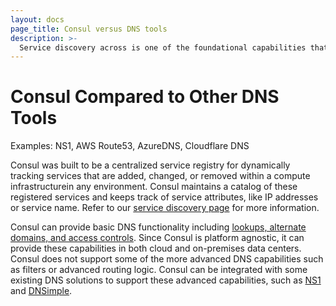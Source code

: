 ```yaml
---
layout: docs
page_title: Consul versus DNS tools 
description: >-
  Service discovery across is one of the foundational capabilities that Consul provides. Consul is platform agnostic which allows it to dicover services across multiple runtimes and cloud providers including VMs, bare-matel, Kubernetes, EKS, AKS, ECS, Nomad, and Lambda.
---
```



# Consul Compared to Other DNS Tools

Examples: NS1, AWS Route53, AzureDNS, Cloudflare DNS

Consul was built to be a centralized service registry for dynamically tracking services that are added, changed, or removed within a compute infrastructurein any environment. Consul maintains a catalog of these registered services and keeps track of service attributes, like IP addresses or service name. Refer to our [service discovery page](https://www.consul.io/docs/intro/usecases/what-is-service-discovery) for more information.

Consul can provide basic DNS functionality including [lookups, alternate domains, and access controls](https://www.consul.io/docs/discovery/dns). Since Consul is platform agnostic, it can provide these capabilities in both cloud and on-premises data centers. Consul does not support some of the more advanced DNS capabilities such as filters or advanced routing logic. Consul can be integrated with some existing DNS solutions to support these advanced capabilities, such as [NS1](https://help.ns1.com/hc/en-us/articles/360039417093-NS1-Consul-Integration-Overview) and [DNSimple](https://blog.dnsimple.com/2022/05/consul-integration/). 


